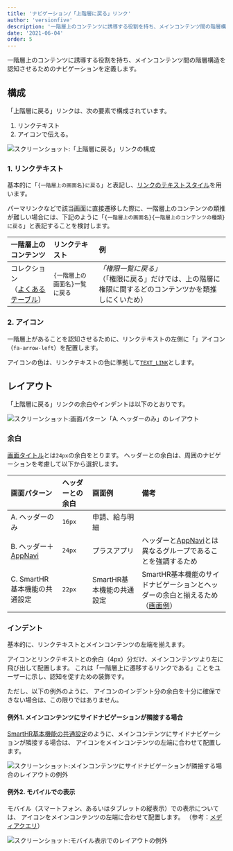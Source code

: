```yaml
---
title: 'ナビゲーション/「上階層に戻る」リンク'
author: 'versionfive'
description: '一階層上のコンテンツに誘導する役割を持ち、メインコンテンツ間の階層構造を認知させるためのナビゲーションを定義します。'
date: '2021-06-04'
order: 5
---
```



一階層上のコンテンツに誘導する役割を持ち、メインコンテンツ間の階層構造を認知させるためのナビゲーションを定義します。

## 構成
「上階層に戻る」リンクは、次の要素で構成されています。

1. リンクテキスト
2. アイコンで伝える。

![スクリーンショット:「上階層に戻る」リンクの構成](./images/navigation/upward-navigation-overview.png)


### 1. リンクテキスト
基本的に「`{一階層上の画面名}に戻る`」と表記し、[リンクのテキストスタイル](/products/design-tokens/typography/#h3-7)を用います。

パーマリンクなどで該当画面に直接遷移した際に、一階層上のコンテンツの類推が難しい場合には、下記のように「`{一階層上の画面名}{一階層上のコンテンツの種類}に戻る`」と表記することを検討します。


| 一階層上のコンテンツ | リンクテキスト | 例 |
| :--- | :--- | :--- |
| コレクション<br />（[よくあるテーブル](/products/design-guide/smarthr-table/)） | `{一階層上の画面名}一覧に戻る` | *「権限一覧に戻る」*<br />（「権限に戻る」だけでは、上の階層に権限に関するどのコンテンツかを類推しにくいため） |


### 2. アイコン
一階層上があることを認知させるために、リンクテキストの左側に「<FaArrowLeftIcon visuallyHiddenText="左矢印" color="TEXT_LINK" size={16} />」アイコン（`fa-arrow-left`）を配置します。

アイコンの色は、リンクテキストの色に準拠して[`TEXT_LINK`](/products/design-tokens/color/#h2-2)とします。


## レイアウト
「上階層に戻る」リンクの余白やインデントは以下のとおりです。

![スクリーンショット:画面パターン「A. ヘッダーのみ」のレイアウト](./images/navigation/upward-navigation-specification.png)


### 余白
[画面タイトル](/products/components/heading/#h3-0)とは`24px`の余白をとります。
ヘッダーとの余白は、周囲のナビゲーションを考慮して以下から選択します。

| 画面パターン | ヘッダーとの余白 | 画面例 | 備考 |
| :--- | :--- | :--- | :--- |
| A. ヘッダーのみ | `16px` | 申請、給与明細 |  |
| B. ヘッダー＋[AppNavi](/products/components/app-navi/) | `24px` | プラスアプリ  | ヘッダーと[AppNavi](/products/components/app-navi/)とは異なるグループであることを強調するため |
| C. SmartHR基本機能の共通設定 | `22px` | SmartHR基本機能の共通設定 | SmartHR基本機能のサイドナビゲーションとヘッダーの余白と揃えるため（[画面例](#h4-0)） |


### インデント
基本的に、リンクテキストとメインコンテンツの左端を揃えます。

<FaArrowLeftIcon visuallyHiddenText="左矢印" color="TEXT_LINK" size={16} /> アイコンとリンクテキストとの余白（4px）分だけ、メインコンテンツより左に飛び出して配置します。
これは「一階層上に遷移するリンクである」ことをユーザーに示し、認知を促すための装飾です。

ただし、以下の例外のように、<FaArrowLeftIcon visuallyHiddenText="左矢印" color="TEXT_LINK" size={16} /> アイコンのインデント分の余白を十分に確保できない場合は、この限りではありません。

#### 例外1. メインコンテンツにサイドナビゲーションが隣接する場合
[SmartHR基本機能の共通設定](/products/design-guide/main-admin/)のように、メインコンテンツにサイドナビゲーションが隣接する場合は、<FaArrowLeftIcon visuallyHiddenText="左矢印" color="TEXT_LINK" size={16} /> アイコンをメインコンテンツの左端に合わせて配置します。

![スクリーンショット:メインコンテンツにサイドナビゲーションが隣接する場合のレイアウトの例外](./images/navigation/upward-navigation-withsidenav.png)

#### 例外2. モバイルでの表示
モバイル（スマートフォン、あるいはタブレットの縦表示）での表示については、<FaArrowLeftIcon visuallyHiddenText="左矢印" color="TEXT_LINK" size={16} /> アイコンをメインコンテンツの左端に合わせて配置します。
（参考：[メディアクエリ](/products/design-tokens/media-query/)）

![スクリーンショット:モバイル表示でのレイアウトの例外](./images/navigation/upward-navigation-mobile.png)
